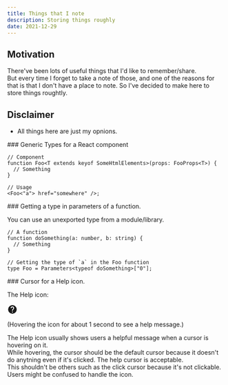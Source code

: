 ```yaml
---
title: Things that I note
description: Storing things roughly
date: 2021-12-29
---
```


## Motivation

There've been lots of useful things that I'd like to remember/share.  
But every time I forget to take a note of those, and one of the reasons for that is that I don't have a place to note.
So I've decided to make here to store things roughtly.

## Disclaimer

- All things here are just my opnions.


<Section title="React">
### Generic Types for a React component

```tsx
// Component
function Foo<T extends keyof SomeHtmlElements>(props: FooProps<T>) {
  // Something
}

// Usage
<Foo<"a"> href="somewhere" />;
```

</Section>

<Section title="TypeScript">
### Getting a type in parameters of a function.

You can use an unexported type from a module/library.

```tsx
// A function
function doSomething(a: number, b: string) {
  // Something
}

// Getting the type of `a` in the Foo function
type Foo = Parameters<typeof doSomething>["0"];
```

</Section>

<Section title="Web accessibility">
### Cursor for a Help icon.

<div className="flex">
  <p className="mb-2">The Help icon:</p>
  <svg className="relative" width="24" height="24" viewBox="0 0 24 24">
    <title>A help message.</title>
    <path
      fill="currentColor"
      d="M15.07,11.25L14.17,12.17C13.45,12.89 13,13.5 13,15H11V14.5C11,13.39 11.45,12.39 12.17,11.67L13.41,10.41C13.78,10.05 14,9.55 14,9C14,7.89 13.1,7 12,7A2,2 0 0,0 10,9H8A4,4 0 0,1 12,5A4,4 0 0,1 16,9C16,9.88 15.64,10.67 15.07,11.25M13,19H11V17H13M12,2A10,10 0 0,0 2,12A10,10 0 0,0 12,22A10,10 0 0,0 22,12C22,6.47 17.5,2 12,2Z"
    />
  </svg>
</div>
<p className="text-xs">
  (Hovering the icon for about 1 second to see a help message.)
</p>

The Help icon usually shows users a helpful message when a cursor is hovering on it.  
While hovering, the cursor should be the default cursor because it doesn't do anytning even if it's clicked. The help cursor is acceptable.  
This shouldn't be others such as the click cursor because it's not clickable. Users might be confused to handle the icon.

</Section>
